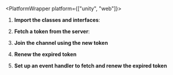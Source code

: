 

<PlatformWrapper platform={["unity", "web"]}>

1. **Import the <Vpd k="SDK" /> classes and interfaces**:

    <ImportLibraries/>

1.  **Fetch a token from the server**:

    <FetchToken/>

1. **Join the channel using the new token**
    
    <JoinChannel/>

1.  **Renew the expired token**

    <RenewToken/>

1. **Set up an event handler to fetch and renew the expired token**

    <EventHandler/>


</PlatformWrapper>
